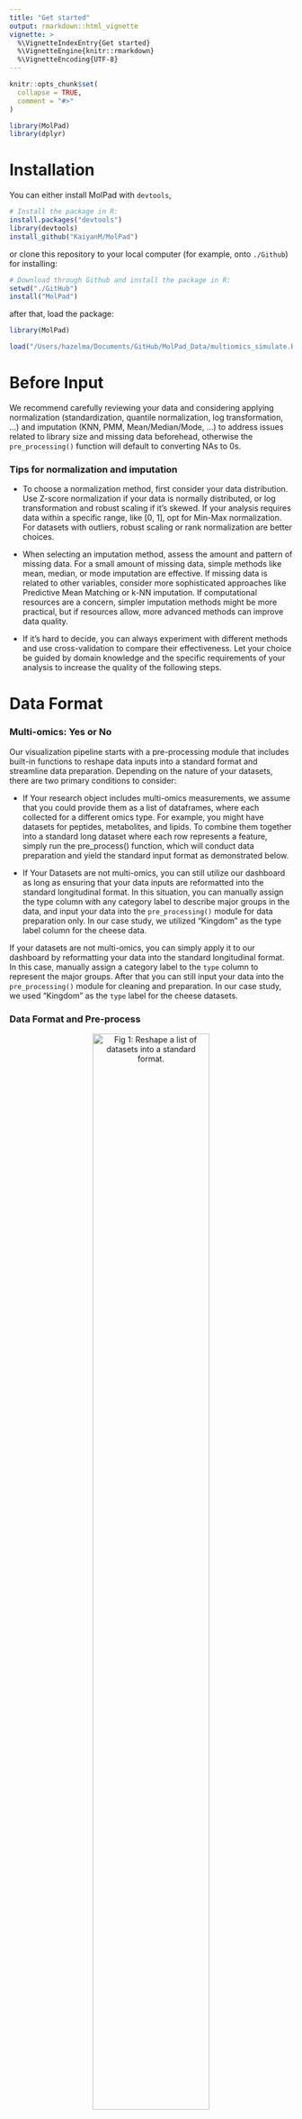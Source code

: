 ```yaml
---
title: "Get started"
output: rmarkdown::html_vignette
vignette: >
  %\VignetteIndexEntry{Get started}
  %\VignetteEngine{knitr::rmarkdown}
  %\VignetteEncoding{UTF-8}
---
```



```r
knitr::opts_chunk$set(
  collapse = TRUE,
  comment = "#>"
)
```

```r
library(MolPad)
library(dplyr)
```

# Installation

You can either install MolPad with `devtools`,
```r
# Install the package in R:
install.packages("devtools")
library(devtools)
install_github("KaiyanM/MolPad")
```
or clone this repository to your local computer (for example, onto `./Github`) for installing:
```r
# Download through Github and install the package in R:
setwd("./GitHub")
install("MolPad")
```
after that, load the package:
```r
library(MolPad)
```


```r
load("/Users/hazelma/Documents/GitHub/MolPad_Data/multiomics_simulate.RData")
```

# Before Input

We recommend carefully reviewing your data and considering applying normalization (standardization, quantile normalization, log transformation, ...) and imputation (KNN, PMM,  Mean/Median/Mode, ...) to address issues related to library size and missing data beforehead, otherwise the `pre_processing()` function will default to converting NAs to 0s. 

### Tips for normalization and imputation

* To choose a normalization method, first consider your data distribution. Use Z-score normalization if your data is normally distributed, or log transformation and robust scaling if it’s skewed. If your analysis requires data within a specific range, like [0, 1], opt for Min-Max normalization. For datasets with outliers, robust scaling or rank normalization are better choices.

* When selecting an imputation method, assess the amount and pattern of missing data. For a small amount of missing data, simple methods like mean, median, or mode imputation are effective. If missing data is related to other variables, consider more sophisticated approaches like Predictive Mean Matching or k-NN imputation. If computational resources are a concern, simpler imputation methods might be more practical, but if resources allow, more advanced methods can improve data quality.

* If it's hard to decide, you can always experiment with different methods and use cross-validation to compare their effectiveness. Let your choice be guided by domain knowledge and the specific requirements of your analysis to increase the quality of the following steps.


# Data Format

### Multi-omics: Yes or No

Our visualization pipeline starts with a pre-processing module that includes built-in functions to reshape data inputs into a standard format and streamline data preparation. Depending on the nature of your datasets, there are two primary conditions to consider:

* If Your research object includes multi-omics measurements, we assume that you could provide them as a list of dataframes, where each collected for a different omics type. For example, you might have datasets for peptides, metabolites, and lipids. To combine them together into a standard long dataset where each row represents a feature, simply run the pre_process() function, which will conduct data preparation and yield the standard input format as demonstrated below.

* If Your Datasets are not multi-omics, you can still utilize our dashboard as long as ensuring that your data inputs are reformatted into the standard longitudinal format. In this situation, you can manually assign the type column with any category label to describe major groups in the data, and input your data into the `pre_processing()` module for data preparation only. In our case study, we utilized "Kingdom" as the type label column for the cheese data.

If your datasets are not multi-omics, you can simply apply it to our dashboard by reformatting your data into the standard longitudinal format. In this case, manually assign a category label to the `type` column to represent the major groups. After that you can still input your data into the `pre_processing()` module for cleaning and preparation. In our case study, we used "Kingdom" as the `type` label for the cheese datasets.

### Data Format and Pre-process

<center>
  
  ![Fig 1: Reshape a list of datasets into a standard format.](../man/figures/preprocess.png){ width=70% }
</center>


In the figure, A, B, and C can represent datasets from different sources or different aspects of measurements. Below are two examples of what the input data might look like and how to transform it into the required format through `pre_process()` modules.

#### If your input is a list of datasets:

Here is a list of datasets, each following the same format: they all have an ID column and identical column names.
```r
str(fungal_dlist)
```

```r
head(fungal_dlist[[1]],4)
head(fungal_dlist[[2]],4)
head(fungal_dlist[[3]],4)
```

* after `pre_process()`: 

```r
data <- pre_process(fungal_dlist, typenameList = c('DataSource_A','DataSource_B','DataSource_C'), replaceNA = TRUE,
                        scale = TRUE, autoColName = "Section_")
```


```r
head(data,10)
```

#### If your input is a single dataset:

Here is a dataset that already includes a labeled 'type' column:
```r
# Simulated data with the standard input format 
k = 10
x <- data.frame("ID"=1:k,"Day_1"=c(rep(NA,2),rnorm(k-2)),"Day_2"=c(rep(NA,3),rnorm(k-3)),"Day_3"=rnorm(k),"Day_4"=rnorm(k),"Day_5"=rnorm(k),"Day_6"=rnorm(k),"Day_7"=rnorm(k),"Day_8"=c(rnorm(k-1),NA),"type"=c(rep("peptide",k-3),rep("lipid",2),"metabolite"))
x
```

* after `pre_process()`:
```r
x1 <- pre_process(x, replaceNA = TRUE,scale = TRUE)
head(x1,10)
```


# Choose Your Annotation

In addition to specifying the data type mentioned above, our methods support three levels of information: functional annotation, taxonomy annotation, and feature annotation. These annotations will be matched with ID columns in the annotation data, serving as another crucial input for generating the dashboard. We facilitate automatic feature link generation using KeggID and GOID, for which users should set the corresponding column names beforehand.

Here is an example of annotation formats that align with your data inputs.

```r
head(pathway)
```
If your data has more than two layers of labels (like the cheese dataset), you can specify which two layers you want to focus on in the network by using the `gAnnotation()` function.

```r
Annotation_path_taxon <- gAnnotation(annotations,"phylum","class")
```

# Network Generation

To generate the network, we first scale and cluster the trajectories across the input molecular features. Trajectories are clustered using K-means, and a built-in elbow method is used to select the optimal K. We build network between clustered trajectories by adapting the GENIE3 algorithm. Specifically, the network is learned through a series of regressions, where each cluster centroid is predicted from the expression patterns of all the other cluster centroids using random forests. We choose random forests because of their potential to model interacting features and non-linearity without strong assumptions. 

<center>
  
  ![Fig 2: Each cluster centroid is predicted from all the other cluster centroids.](../man/figures/predict.png){ width=50% }
</center>


To determine which feature clusters are predictive of a given trajectory, the Mean Decrease Accuracy of a subset of top predictors whose expression directly influences the expression of the target cluster is taken as an indication of a putative link. 

```r
cluster_result <- data |>
  gClusters(ncluster = 5,elbow.max=15)

network_result <- cluster_result |>
  gNetwork(ntop = 3)

gNetwork_view(network_result)
```


# Dashboard Navigation

Here is the workflow of inputs related to the gDashboard function. This is the key function that processes the data and runs the dashboard, requiring input from the previous steps.

```r
gDashboard(data,
           cluster_result,
           Annotation_path_taxon,
           network_result,
           id_colname = "ko_term" ,
           id_type = "KEGG")
```

<center>
  
  ![Fig 3: `gDashboard()` function](../man/figures/gdashboard.png){ width=70% }
</center>

Once you've launched the Shiny dashboard, you can zoom in or make adjustments to explore interesting findings within your data. To effectively navigate the dashboard generated by MolPad, you'll follow three main steps:

### Choose a Primary Functional Annotation and Adjust Edge Density
Start by selecting a primary functional annotation from the available options. Then, fine-tune the edge density by adjusting the threshold value on the importance score. Nodes that turn bright green indicate clusters containing the most features related to the chosen functional annotation.

### Explore the Network
Brushing on the network unveils patterns of taxonomic composition and typical trajectories. You can also zoom into specific taxonomic annotations by applying filters.

### Investigate Feature Details and Related Function Annotations
Delve into the feature table to examine the specifics of the features within the selected clusters. Explore additional related function annotations using the drop-down options. Click on the provided links to access online information about the items of interest. The interface encourages iterative exploration, enabling you to conduct multiple steps to answer specific questions, such as comparing pattern distributions between two functions or identifying functionally important community members metabolizing a feature of interest.

<center>
  
  ![Fig 4: MolPad Dashboard Overview.](../man/figures/screenshot.png){ width=100% }
</center>


# Related Visualization Outputs

The following visualizations are integrated into the dashboard, so there's no need to run function for each plot individually. We've linked a stacked bar plot and a ribbon plot with the network to facilitate focus and context explorations. This setup helps in detecting similar longitudinal patterns and understanding their relationships.

### Network Plot
```r
data("test_data")

make_the_graph(test_graphptw, test_network, 0.03, "Muscular System","nicely")
```

### Stack Bar Plot
```r
make_stackbar_plot(test_maindata, c("Group_1","Group_2","Group_3","Group_4"), c("hormonal proteins","structural proteins","enzymes","storage proteins","antibodies","transport proteins"))
```

### Ribbon Plot

```r
make_line_plot(test_maindata, c("Group_1","Group_2","Group_3","Group_4"), c("hormonal proteins","structural proteins","enzymes","storage proteins","antibodies","transport proteins"))

```